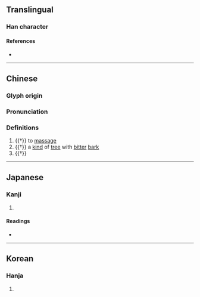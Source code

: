 {{character info}}
==Translingual==

===Han character===
{{Han char|rn=75|rad=木|as=04|sn=8|four=41911|canj=DMMU|ids=⿰木元}}

====References====
* {{Han ref|kx=0513.050|dkj=14493|dj=0899.030|hdz=21164.030|uh=676C|ud=26476|bh=CCD4|bd=52436}}

----

==Chinese==
{{zh-forms}}

===Glyph origin===
{{Han etym}}

===Pronunciation===
{{zh-pron
|m=yuán,wán
|c=jyun4,laam2,laam5
|mc=y
|oc=y
|cat=n,v
}}

===Definitions===
{{zh-hanzi}}

# {{†}} to [[massage]]
# {{†}} a [[kind]] of [[tree]] with [[bitter]] [[bark]]
# {{†}} {{zh-alt-form|芫}}

----

==Japanese==

===Kanji===
{{ja-kanji|grade=|rs=木04}}

# {{rfdef|ja|sort=木04}}

====Readings====
* {{ja-readings|on=[[げん]] (gen), [[がん]] (gan)|kun=[[ふじもどき]] (fujimodoki)}}

----

==Korean==

===Hanja===
{{ko-hanja|hangeul=원|eumhun=|rv=won|mr=wŏn|y=wen}}

# {{rfdef|ko|sort=木04}}